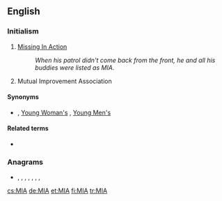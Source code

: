 {{also|mia|Mia}}
==English==

===Initialism===
{{rfc-header|Initialism}}
{{head|en|initialism}}

# [[missing in action|Missing In Action]]
#: ''When his patrol didn't come back from the front, he and all his buddies were listed as MIA''.
# {{lb|en|Mormonism}} Mutual Improvement Association

====Synonyms====
* {{sense|Mutual Improvement Association}} {{l|en|Mutual}} , [[w:Young Women (organization)|Young Woman's]] , [[w:Young Men (organization)|Young Men's]]

====Related terms====
* {{sense|military}} {{l|en|KIA}}

===Anagrams===
* {{l|en|AIM}}, {{l|en|aim}}, {{l|en|AMI}}, {{l|en|IAM}}, {{l|en|I'ma}}, {{l|en|Ima}}, {{l|en|MAI}}, {{l|en|Mai}}

[[cs:MIA]]
[[de:MIA]]
[[et:MIA]]
[[fi:MIA]]
[[tr:MIA]]
